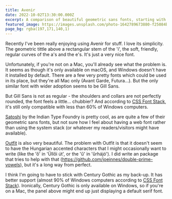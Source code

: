 ```yaml
---
title: Avenir
date: 2022-10-02T13:30:00.000Z
excerpt: A comparison of beautiful geometric sans fonts, starting with the satisfyingly proportioned Avenir.
featured_image: https://images.unsplash.com/photo-1642789673880-f25084b1c46d?ixlib=rb-1.2.1&ixid=MnwxMjA3fDB8MHxwaG90by1wYWdlfHx8fGVufDB8fHx8&auto=format&fit=crop&w=1887&q=80
page_bg: rgba(197,171,140,1)
---
```



Recently I've been really enjoying using Avenir for stuff. I love its simplicity. The geometric tittle above a rectangular stem of the 'i', the soft, friendly, regular curves of the a's and the e's. It's just a very nice font.

<div class="full-bleed not-prose">
  <FontSample fontName="Avenir" pinHue={201} />
</div>

Unfortunately, if you're not on a Mac, you'll already see what the problem is. It seems as though it's only available on macOS, and Windows doesn't have it installed by default. There are a few very pretty fonts which could be used in its place, but they're all Mac only (Avant Garde, Futura...). But the only similar font with wider adoption seems to be Gill Sans.

<div class="full-bleed not-prose">
  <FontSample fontName="Gill Sans" wordTest="COLLEGIUM" />
</div>

But Gill Sans is not as regular - the shoulders and collars are not perfectly rounded, the font feels a little... chubbier? And according to [CSS Font Stack](https://www.cssfontstack.com/Gill-Sans), it's still only compatible with less than 60% of Windows computers.

<div class="full-bleed not-prose">
  <FontSample fontName="Satoshi" fontSrc="https://api.fontshare.com/v2/css?f[]=satoshi@1&display=swap" wordTest="Wigglesworth" />
</div>

[Satoshi](https://www.fontshare.com/fonts/satoshi) by the Indian Type Foundry is pretty cool, as are quite a few of their geometric sans fonts, but not sure how I feel about having a web font rather than using the system stack (or whatever my readers/visitors might have available).

<div class="full-bleed not-prose">
  <FontSample fontName="Outfit" fontSrc="https://api.fontshare.com/v2/css?f[]=outfit@1&display=swap" wordTest="Üllői űrhájó" />
</div>

[Outfit](https://www.fontshare.com/fonts/outfit) is also very beautiful. The problem with Outfit is that it doesn't seem to have the Hungarian accented characters that I might occasionally want to write (like the 'ő' in 'Üllői út', or the 'ű' in 'űrhájó'). I did write an package that tries to help with that (https://github.com/joeinnes/double-prime-vowels), but it's a long way from perfect.

<div class="full-bleed not-prose">
  <FontSample fontName="Century Gothic" fontSrc="https://fonts.cdnfonts.com/css/century-gothic" wordTest="BALLOON" />
</div>

I think I'm going to have to stick with Century Gothic as my back-up. It has better support (almost 90% of Windows computers according to [CSS Font Stack](https://www.cssfontstack.com/)). Ironically, Century Gothic is only available on Windows, so if you're on a Mac, the panel above might end up just displaying a default serif font.
